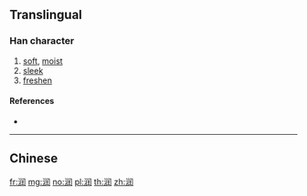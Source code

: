 {{also|潤}}
==Translingual==

===Han character===
{{Han char|rn=85|rad=水|as=07|sn=10|four=|canj=ELSG}}

# [[soft]], [[moist]]
# [[sleek]]
# [[freshen]]

====References====
* {{Han ref|kx=0627.311|hdz=31633.020|uh=6DA6|ud=28070}}

----

==Chinese==
{{zh-see|潤}}

[[fr:润]]
[[mg:润]]
[[no:润]]
[[pl:润]]
[[th:润]]
[[zh:润]]
